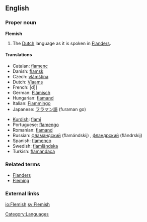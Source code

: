 ==English==

===Proper noun===
{{wikipedia|Flemish}}
'''Flemish'''

# The [[Dutch]] language as it is spoken in [[Flanders]].

====Translations====
{{top}}
*Catalan: [[flamenc]]
*Danish: [[flamsk]]
*Czech: [[vlámština]] {{f}}
*Dutch: [[Vlaams]] {{n}}
*French: [d]] {{m}}
*German: [[Flämisch]] {{n}}
*Hungarian: [[flamand]]
*Italian: [[Fiammingo]] {{m}}
*Japanese: [[フラマン語]] (furaman go)
{{mid}}
*[[Kurdish]]: [[flamî]] {{f}}
*Portuguese: [[flamengo]] {{m}}
*Romanian: [[flamand]] {{m}}
*Russian: [[фламандский]] (flamándskij) {{m}}, [[фландрский]] (flándrskij) {{m}}
*Spanish: [[flamenco]] {{m}}
*Swedish: [[flamländska]]
*Turkish: [[flamandaca]]
{{bottom}}



===Related terms===
*[[Flanders]]
*[[Fleming]]

===External links===
{{ethnologue|code=nld}}
{{ethnologue|lang=Vlaams|code=vls}}

[[Category:Languages]]

[[io:Flemish]]
[[sv:Flemish]]